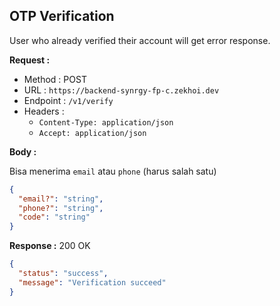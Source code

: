 
## OTP Verification

User who already verified their account will get error response.

**Request :**

- Method : <Badge method="POST">POST</Badge>
- URL : `https://backend-synrgy-fp-c.zekhoi.dev`
- Endpoint : `/v1/verify`
- Headers :
  - `Content-Type: application/json`
  - `Accept: application/json`

**Body :**

Bisa menerima `email` atau `phone` (harus salah satu)

```json
{
  "email?": "string",
  "phone?": "string",
  "code": "string"
}
```

**Response :** <Badge outline variant="success">200 OK</Badge>

```json
{
  "status": "success",
  "message": "Verification succeed"
}
```
